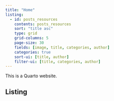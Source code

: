 ```yaml
---
title: "Home"
listing:
  - id: posts_resources
    contents: posts_resources
    sort: "title asc"
    type: grid
    grid-columns: 5
    page-size: 30
    fields: [image, title, categories, author]
    categories: true
    sort-ui: [title, author]
    filter-ui: [title, categories, author]
---
```


This is a Quarto website.

## Listing

:::{#posts_resources}
:::

